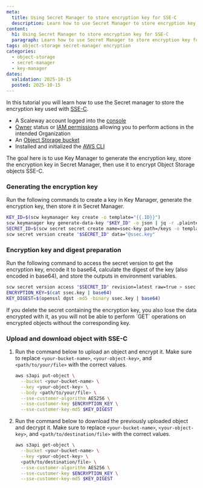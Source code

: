 ```yaml
---
meta:
  title: Using Secret Manager to store encryption key for SSE-C
  description: Learn how to use Secret Manager to store encryption key for Object Storage and SSE-C.
content:
  h1: Using Secret Manager to store encryption key for SSE-C
  paragraph: Learn how to use Secret Manager to store encryption key for Object Storage and SSE-C.
tags: object-storage secret-manager encryption
categories:
  - object-storage
  - secret-manager
  - key-manager
dates:
  validation: 2025-10-15
  posted: 2025-10-15
---
```


In this tutorial you will learn how to use the Secret manager to store the encryption key used with [SSE-C](/object-storage/api-cli/enable-sse-c/).

<Requirements />

- A Scaleway account logged into the [console](https://console.scaleway.com)
- [Owner](/iam/concepts/#owner) status or [IAM permissions](/iam/concepts/#permission) allowing you to perform actions in the intended Organization
- An [Object Storage bucket](/object-storage/how-to/create-a-bucket/)
- Installed and initialized the [AWS CLI](/object-storage/api-cli/object-storage-aws-cli/)

The goal here is to use Key Manager to generate the encryption key, store the encryption key in Secret Manager, then use it to encrypt Object Storage objects SSE-C.

### Generating the encryption key

Run the following commands to create a key in Key Manager, generate the encryption key, then store it in Secret Manager.

```bash
KEY_ID=$(scw keymanager key create -o template="{{.ID}}")
scw keymanager key generate-data-key "$KEY_ID" -o json | jq -r .plaintext | base64 -d > ssec.key
SECRET_ID=$(scw secret secret create name=ssec-key path=/keys -o template="{{.ID}}")
scw secret version create "$SECRET_ID" data="@ssec.key"
```

### Encryption key and digest preparation

Run the following command to access the secret version to get the encryption key, encode it to base64, calculate the digest of the key (also encoded in base64), and store the outputs in environment variables. 

```bash
scw secret version access "$SECRET_ID" revision=latest raw=true > ssec.key
ENCRYPTION_KEY=$(cat ssec.key | base64)
KEY_DIGEST=$(openssl dgst -md5 -binary ssec.key | base64)
```

<Message type="important">
If you delete the secret containing the encryption key, you also lose the data encrypted with it, as you will not be able to perform `GET` operations on encrypted objects without the corresponding key.
</Message>

### Upload and download object with SSE-C

1. Run the command below to upload an object and encrypt it. Make sure to replace `<your-bucket-name>`, `<your-object-key>`, and `<path/to/your/file>` with the correct values.

    ```bash
    aws s3api put-object \
      --bucket <your-bucket-name> \
      --key <your-object-key> \
      --body <path/to/your/file> \
      --sse-customer-algorithm AES256 \
      --sse-customer-key $ENCRYPTION_KEY \
      --sse-customer-key-md5 $KEY_DIGEST
    ```

2. Run the command below to download the previously uploaded object and decrypt it. Make sure to replace `<your-bucket-name>`, `<your-object-key>`, and `<path/to/destination/file>` with the correct values.

    ```bash
    aws s3api get-object \
      --bucket <your-bucket-name> \
      --key <your-object-key> \
      <path/to/destination/file> \
      --sse-customer-algorithm AES256 \
      --sse-customer-key $ENCRYPTION_KEY \
      --sse-customer-key-md5 $KEY_DIGEST
    ```
